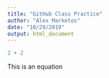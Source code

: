 ```yaml
---
title: "GitHub Class Practice"
author: "Alex Marketos"
date: "10/29/2019"
output: html_document
---
```


```r
2 + 2
```

This is an equation